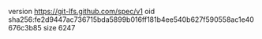 version https://git-lfs.github.com/spec/v1
oid sha256:fe2d9447ac736715bda5899b016ff181b4ee540b627f590558ac1e40676c3b85
size 6247
